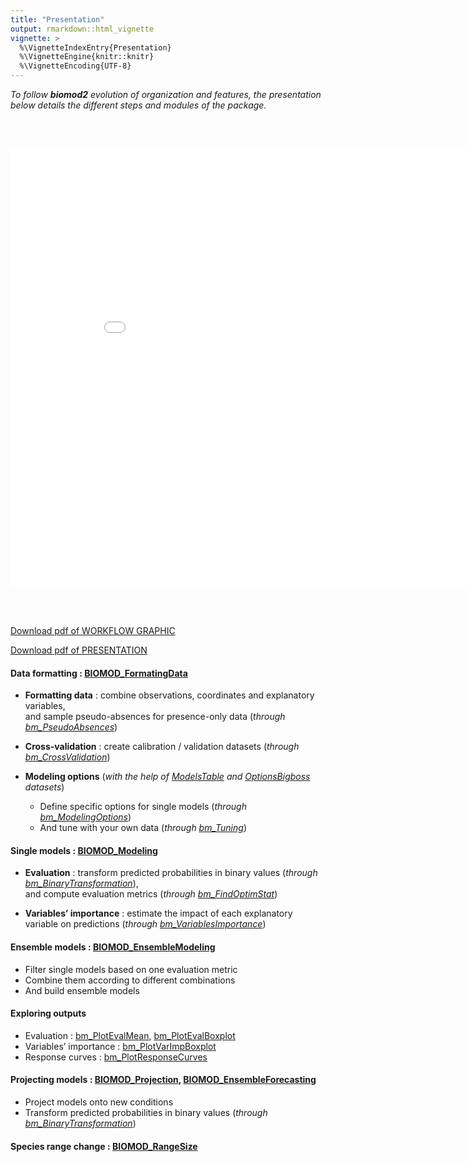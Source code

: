 ```yaml
---
title: "Presentation"
output: rmarkdown::html_vignette
vignette: >
  %\VignetteIndexEntry{Presentation}
  %\VignetteEngine{knitr::knitr}
  %\VignetteEncoding{UTF-8}
---
```


<link rel="stylesheet" href="https://cdnjs.cloudflare.com/ajax/libs/font-awesome/6.0.0/css/all.min.css" />


*To follow **biomod2** evolution of organization and features, the presentation below details the different steps and modules of the package.*

<br/><br/>

<div style="text-align:center;">
<embed src="pictures/biomod2_presentation.workflow_05_2024.pdf" width="900" height="700" type="application/pdf" allowfullscreen webkitallowfullscreen>
</embed>
</div>

<br/><br/>

<div align="center">
<p><a href="https://biomodhub.github.io/biomod2/articles/pictures/SCHEMA_BIOMOD2_WORKFLOW_functions.pdf">Download pdf of WORKFLOW GRAPHIC <i class="fas fa-download"></i></a></p>
<p><a href="https://biomodhub.github.io/biomod2/articles/pictures/biomod2_presentation.workflow_05_2024.pdf">Download pdf of PRESENTATION <i class="fas fa-download"></i></a></p>
</div>



#### <i class="fa-solid fa-list-check"></i> Data formatting : [BIOMOD_FormatingData](../reference/BIOMOD_FormatingData.html)

- **Formatting data** : combine observations, coordinates and explanatory variables, <br/>and sample pseudo-absences for presence-only data (*through [bm_PseudoAbsences](../reference/bm_PseudoAbsences.html)*)

- **Cross-validation** : create calibration / validation datasets (*through [bm_CrossValidation](../reference/bm_CrossValidation.html)*)

- **Modeling options** (*with the help of [ModelsTable](../reference/ModelsTable.html) and [OptionsBigboss](../reference/OptionsBigboss.html) datasets*)
    + Define specific options for single models (*through [bm_ModelingOptions](../reference/bm_ModelingOptions.html)*)
    + And tune with your own data (*through [bm_Tuning](../reference/bm_Tuning.html)*)

#### <i class="fa-solid fa-virus"></i> Single models : [BIOMOD_Modeling](../reference/BIOMOD_Modeling.html)

- **Evaluation** : transform predicted probabilities in binary values (*through [bm_BinaryTransformation](../reference/bm_BinaryTransformation.html)*), <br/>and compute evaluation metrics (*through [bm_FindOptimStat](../reference/bm_FindOptimStat.html)*)

- **Variables' importance** : estimate the impact of each explanatory variable on predictions (*through [bm_VariablesImportance](../reference/bm_VariablesImportance.html)*)
    
#### <i class="fa-solid fa-viruses"></i> Ensemble models : [BIOMOD_EnsembleModeling](../reference/BIOMOD_EnsembleModeling.html)

- Filter single models based on one evaluation metric
- Combine them according to different combinations
- And build ensemble models
    
#### <i class="fas fa-chart-bar"></i> Exploring outputs

- Evaluation : [bm_PlotEvalMean](../reference/bm_PlotEvalMean.html), [bm_PlotEvalBoxplot](../reference/bm_PlotEvalBoxplot.html)
- Variables' importance : [bm_PlotVarImpBoxplot](../reference/bm_PlotVarImpBoxplot.html)
- Response curves : [bm_PlotResponseCurves](../reference/bm_PlotResponseCurves.html)

#### <i class="fa-solid fa-earth-europe"></i> Projecting models : [BIOMOD_Projection](../reference/BIOMOD_Projection.html), [BIOMOD_EnsembleForecasting](../reference/BIOMOD_BIOMOD_EnsembleForecasting.html)

- Project models onto new conditions
- Transform predicted probabilities in binary values (*through [bm_BinaryTransformation](../reference/bm_BinaryTransformation.html)*)

#### <i class="fa-solid fa-ruler-combined"></i> Species range change : [BIOMOD_RangeSize](../reference/BIOMOD_RangeSize.html)
